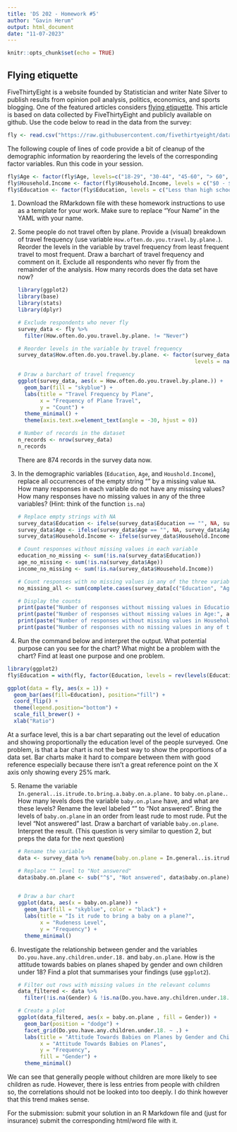 ```yaml
---
title: 'DS 202 - Homework #5'
author: "Gavin Herum"
output: html_document
date: "11-07-2023"
---
```


```r
knitr::opts_chunk$set(echo = TRUE)
```

## Flying etiquette

FiveThirtyEight is a website founded by Statistician and writer Nate Silver to publish results from opinion poll analysis, politics, economics, and sports blogging. One of the featured articles considers [flying etiquette](https://fivethirtyeight.com/features/airplane-etiquette-recline-seat/). This article is based on data collected by FiveThirtyEight and publicly available on github. Use the code below to read in the data from the survey:

```r
fly <- read.csv("https://raw.githubusercontent.com/fivethirtyeight/data/master/flying-etiquette-survey/flying-etiquette.csv")
```

The following couple of lines of code provide a bit of cleanup of the demographic information by reaordering the levels of the corresponding factor variables. Run this code in your session.

```r
fly$Age <- factor(fly$Age, levels=c("18-29", "30-44", "45-60", "> 60", ""))
fly$Household.Income <- factor(fly$Household.Income, levels = c("$0 - $24,999","$25,000 - $49,999", "$50,000 - $99,999", "$100,000 - $149,999", "150000", ""))
fly$Education <- factor(fly$Education, levels = c("Less than high school degree", "High school degree", "Some college or Associate degree", "Bachelor degree",  "Graduate degree", ""))
```

1.  Download the RMarkdown file with these homework instructions to use as a template for your work. Make sure to replace "Your Name" in the YAML with your name.

2.  Some people do not travel often by plane. Provide a (visual) breakdown of travel frequency (use variable `How.often.do.you.travel.by.plane.`). Reorder the levels in the variable by travel frequency from least frequent travel to most frequent. Draw a barchart of travel frequency and comment on it. Exclude all respondents who never fly from the remainder of the analysis. How many records does the data set have now?

    ```r
    library(ggplot2)
    library(base)
    library(stats)
    library(dplyr)

    # Exclude respondents who never fly
    survey_data <- fly %>%
      filter(How.often.do.you.travel.by.plane. != "Never")

    # Reorder levels in the variable by travel frequency
    survey_data$How.often.do.you.travel.by.plane. <- factor(survey_data$How.often.do.you.travel.by.plane., 
                                                            levels = names(sort(table(survey_data$How.often.do.you.travel.by.plane.))))

    # Draw a barchart of travel frequency
    ggplot(survey_data, aes(x = How.often.do.you.travel.by.plane.)) +
      geom_bar(fill = "skyblue") +
      labs(title = "Travel Frequency by Plane",
           x = "Frequency of Plane Travel",
           y = "Count") +
      theme_minimal() + 
      theme(axis.text.x=element_text(angle = -30, hjust = 0))

    # Number of records in the dataset
    n_records <- nrow(survey_data)
    n_records
    ```

    There are 874 records in the survey data now.

3.  In the demographic variables (`Education`, `Age`, and `Houshold.Income`), replace all occurrences of the empty string "" by a missing value `NA`. How many responses in each variable do not have any missing values? How many responses have no missing values in any of the three variables? (Hint: think of the function `is.na`)

    ```r
    # Replace empty strings with NA
    survey_data$Education <- ifelse(survey_data$Education == "", NA, survey_data$Education)
    survey_data$Age <- ifelse(survey_data$Age == "", NA, survey_data$Age)
    survey_data$Household.Income <- ifelse(survey_data$Household.Income == "", NA, survey_data$Household.Income)

    # Count responses without missing values in each variable
    education_no_missing <- sum(!is.na(survey_data$Education))
    age_no_missing <- sum(!is.na(survey_data$Age))
    income_no_missing <- sum(!is.na(survey_data$Household.Income))

    # Count responses with no missing values in any of the three variables
    no_missing_all <- sum(complete.cases(survey_data[c("Education", "Age", "Household.Income")]))

    # Display the counts
    print(paste("Number of responses without missing values in Education:", education_no_missing))
    print(paste("Number of responses without missing values in Age:", age_no_missing))
    print(paste("Number of responses without missing values in Household Income:", income_no_missing))
    print(paste("Number of responses with no missing values in any of the three variables:", no_missing_all))
    ```

4.  Run the command below and interpret the output. What potential purpose can you see for the chart? What might be a problem with the chart? Find at least one purpose and one problem.

```r
library(ggplot2)
fly$Education = with(fly, factor(Education, levels = rev(levels(Education))))

ggplot(data = fly, aes(x = 1)) + 
  geom_bar(aes(fill=Education), position="fill") + 
  coord_flip() +
  theme(legend.position="bottom") +
  scale_fill_brewer() + 
  xlab("Ratio") 
```

At a surface level, this is a bar chart separating out the level of education and showing proportionally the education level of the people surveyed. One problem, is that a bar chart is not the best way to show the proportions of a data set. Bar charts make it hard to compare between them with good reference especially because there isn't a great reference point on the X axis only showing every 25% mark.

5.  Rename the variable `In.general..is.itrude.to.bring.a.baby.on.a.plane.` to `baby.on.plane.`. How many levels does the variable `baby.on.plane` have, and what are these levels? Rename the level labeled "" to "Not answered". Bring the levels of `baby.on.plane` in an order from least rude to most rude. Put the level "Not answered" last. Draw a barchart of variable `baby.on.plane`. Interpret the result. (This question is very similar to question 2, but preps the data for the next question)

    ```r

    # Rename the variable
    data <- survey_data %>% rename(baby.on.plane = In.general..is.itrude.to.bring.a.baby.on.a.plane.)

    # Replace "" level to "Not answered"
    data$baby.on.plane <- sub("^$", "Not answered", data$baby.on.plane)


    # Draw a bar chart
    ggplot(data, aes(x = baby.on.plane)) +
      geom_bar(fill = "skyblue", color = "black") +
      labs(title = "Is it rude to bring a baby on a plane?",
           x = "Rudeness Level",
           y = "Frequency") +
      theme_minimal()
    ```

6.  Investigate the relationship between gender and the variables `Do.you.have.any.children.under.18.` and `baby.on.plane`. How is the attitude towards babies on planes shaped by gender and own children under 18? Find a plot that summarises your findings (use `ggplot2`).

    ```r
    # Filter out rows with missing values in the relevant columns
    data_filtered <- data %>% 
      filter(!is.na(Gender) & !is.na(Do.you.have.any.children.under.18.) & !is.na(baby.on.plane))

    # Create a plot
    ggplot(data_filtered, aes(x = baby.on.plane , fill = Gender)) +
      geom_bar(position = "dodge") +
      facet_grid(Do.you.have.any.children.under.18. ~ .) +
      labs(title = "Attitude Towards Babies on Planes by Gender and Children Under 18",
           x = "Attitude Towards Babies on Planes",
           y = "Frequency",
           fill = "Gender") +
      theme_minimal()
    ```

We can see that generally people without children are more likely to see children as rude. However, there is less entries from people with children so, the correlations should not be looked into too deeply. I do think however that this trend makes sense.

For the submission: submit your solution in an R Markdown file and (just for insurance) submit the corresponding html/word file with it.
